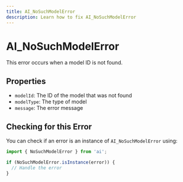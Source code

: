 ---
title: AI_NoSuchModelError
description: Learn how to fix AI_NoSuchModelError
---

# AI_NoSuchModelError

This error occurs when a model ID is not found.

## Properties

- `modelId`: The ID of the model that was not found
- `modelType`: The type of model
- `message`: The error message

## Checking for this Error

You can check if an error is an instance of `AI_NoSuchModelError` using:

```typescript
import { NoSuchModelError } from 'ai';

if (NoSuchModelError.isInstance(error)) {
  // Handle the error
}
```

